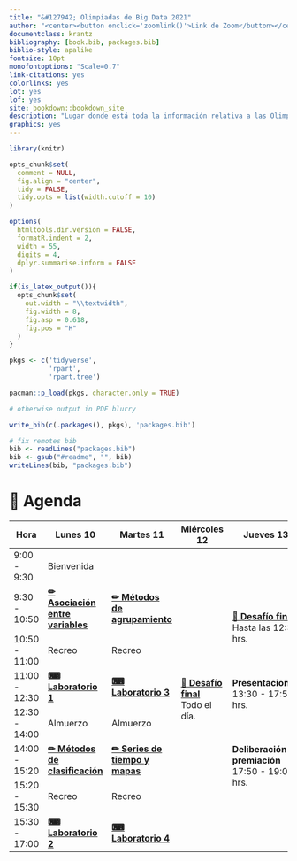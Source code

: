 --- 
title: "&#127942; Olimpiadas de Big Data 2021"
author: "<center><button onclick='zoomlink()'>Link de Zoom</button></center>"
documentclass: krantz
bibliography: [book.bib, packages.bib]
biblio-style: apalike
fontsize: 10pt
monofontoptions: "Scale=0.7"
link-citations: yes
colorlinks: yes
lot: yes
lof: yes
site: bookdown::bookdown_site
description: "Lugar donde está toda la información relativa a las Olimpiadas de Big Data organizadas por MIDAS UC"
graphics: yes
---

```{r setup, include=FALSE, eval=TRUE}
library(knitr)

opts_chunk$set( 
  comment = NULL,
  fig.align = "center", 
  tidy = FALSE, 
  tidy.opts = list(width.cutoff = 10)
)

options(
  htmltools.dir.version = FALSE, 
  formatR.indent = 2, 
  width = 55, 
  digits = 4,
  dplyr.summarise.inform = FALSE
)

if(is_latex_output()){
  opts_chunk$set(
    out.width = "\\textwidth", 
    fig.width = 8, 
    fig.asp = 0.618,
    fig.pos = "H"
  )
}

pkgs <- c('tidyverse', 
          'rpart', 
          'rpart.tree')

pacman::p_load(pkgs, character.only = TRUE)

# otherwise output in PDF blurry

write_bib(c(.packages(), pkgs), 'packages.bib')

# fix remotes bib
bib <- readLines("packages.bib")
bib <- gsub("#readme", "", bib)
writeLines(bib, "packages.bib")
```

# &#128197; Agenda {-}

<table class="tg">
<thead>
  <tr>
    <th class="tg-vbic"><span style="font-weight:bold">Hora</span></th>
    <th class="tg-vbic"><span style="font-weight:bold">Lunes 10</span></th>
    <th class="tg-vbic"><span style="font-weight:bold">Martes 11</span></th>
    <th class="tg-vbic"><span style="font-weight:bold">Miércoles 12</span></th>
    <th class="tg-amwm">Jueves 13</th>
  </tr>
</thead>
<tbody>
  <tr>
    <td class="tg-o40d"><span style="font-weight:normal">9:00 - 9:30</span></td>
    <td class="tg-yb78"><span style="font-weight:normal">Bienvenida</span></td>
    <td class="tg-o40d"></td>
    <td class="tg-duar" rowspan="8"><span style="font-weight:bold"><a href="desafío-final.html">&#129351; Desafío final</a></span><br><span style="font-weight:normal">Todo el día.</span></td>
    <td class="tg-nrix" rowspan="8"><span style="font-weight:bold"><a href="desafío-final.html">&#129351; Desafío final</a></span><br>Hasta las 12:30 hrs.<br><br><br><br><span style="font-weight:bold">Presentaciones</span><br>13:30 - 17:50 hrs.<br><br><br><br><span style="font-weight:bold">Deliberación y premiación</span><br>17:50 - 19:00 hrs.</td>
  </tr>
  <tr>
    <td class="tg-o40d"><span style="font-weight:normal">9:30 - 10:50</span></td>
    <td class="tg-g5p9"><span style="font-weight:bold"><a href="asociación-entre-variables.html">&#9999; Asociación entre variables</a></span></td>
    <td class="tg-vbic"><span style="font-weight:bold"><a href="métodos-de-agrupamiento.html">&#9999; Métodos de agrupamiento</a></span></td>
  </tr>
  <tr>
    <td class="tg-o40d"><span style="font-weight:normal">10:50 - 11:00</span></td>
    <td class="tg-yb78"><span style="font-weight:normal">Recreo</span></td>
    <td class="tg-o40d"><span style="font-weight:normal">Recreo</span></td>
  </tr>
  <tr>
    <td class="tg-o40d"><span style="font-weight:normal">11:00 - 12:30</span></td>
    <td class="tg-g5p9"><span style="font-weight:bold"><a href="laboratorio-1.html">&#9000; Laboratorio 1</a></span></td>
    <td class="tg-vbic"><span style="font-weight:bold"><a href="laboratorio-3.html">&#9000; Laboratorio 3</a></span></td>
  </tr>
  <tr>
    <td class="tg-o40d"><span style="font-weight:normal">12:30 - 14:00</span></td>
    <td class="tg-yb78"><span style="font-weight:normal">Almuerzo</span></td>
    <td class="tg-o40d"><span style="font-weight:normal">Almuerzo</span></td>
  </tr>
  <tr>
    <td class="tg-o40d"><span style="font-weight:normal">14:00 - 15:20</span></td>
    <td class="tg-g5p9"><span style="font-weight:bold"><a href="métodos-de-clasificación.html">&#9999; Métodos de clasificación</a></span></td>
    <td class="tg-vbic"><span style="font-weight:bold"><a href="series-de-tiempo-y-mapas.html">&#9999; Series de tiempo y mapas</a></span></td>
  </tr>
  <tr>
    <td class="tg-o40d"><span style="font-weight:normal">15:20 - 15:30</span></td>
    <td class="tg-yb78"><span style="font-weight:normal">Recreo</span></td>
    <td class="tg-o40d"><span style="font-weight:normal">Recreo</span></td>
  </tr>
  <tr>
    <td class="tg-o40d"><span style="font-weight:normal">15:30 - 17:00</span></td>
    <td class="tg-g5p9"><span style="font-weight:bold"><a href="laboratorio-2.html">&#9000; Laboratorio 2</a></span></td>
    <td class="tg-vbic"><span style="font-weight:bold"><a href="laboratorio-4.html">&#9000; Laboratorio 4</a></span></td>
  </tr>
</tbody>
</table>